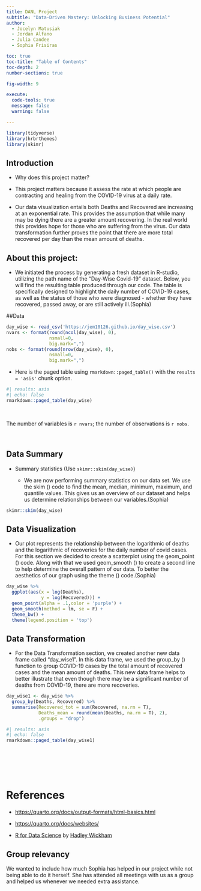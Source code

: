 ```yaml
---
title: DANL Project
subtitle: "Data-Driven Mastery: Unlocking Business Potential"
author: 
  - Jocelyn Matusiak
  - Jordan Alfano
  - Julia Candee
  - Sophia Frisiras

toc: true
toc-title: "Table of Contents"
toc-depth: 2
number-sections: true

fig-width: 9

execute:
  code-tools: true
  message: false
  warning: false

---
```


```r
library(tidyverse)
library(hrbrthemes)
library(skimr)
```

## Introduction
  - Why does this project matter?
  
  - This project matters because it assess the rate at which people are 
  contracting and healing from the COVID-19 virus at a daily rate.
  
  - Our data visualization entails both Deaths and Recovered 
  are increasing at an exponential rate. This provides the assumption 
  that while many may be dying there are a greater amount recovering. 
  In the real world this provides hope for those who are suffering from 
  the virus. Our data transformation further proves the point that there are 
  more total recovered per day than the mean amount of deaths.

  
## About this project:
  - We initiated the process by generating a fresh dataset in R-studio, 
  utilizing the path name of the "Day-Wise Covid-19" dataset. Below, you will
  find the resulting table produced through our code. The table is specifically
  designed to highlight the daily number of COVID-19 cases, as well as the 
  status of those who were diagnosed - whether they have recovered, 
  passed away, or are still actively ill.(Sophia)


##Data
  
```r
day_wise <- read_csv('https://jem10126.github.io/day_wise.csv')
nvars <- format(round(ncol(day_wise), 0), 
                nsmall=0, 
                big.mark=",") 
nobs <- format(round(nrow(day_wise), 0), 
                nsmall=0, 
                big.mark=",")
```

- Here is the paged table using `rmarkdown::paged_table()` with the `results = 'asis'` chunk option.

```r
#| results: asis
#| echo: false
rmarkdown::paged_table(day_wise) 
```
<br>

The number of variables is `r nvars`; the number of observations is `r nobs`.

<br>




## Data Summary

- Summary statistics (Use `skimr::skim(day_wise)`)

  - We are now performing summary statistics on our data set. We use the skim () 
code to find the mean, median, minimum,  maximum, and quantile values. 
This gives us an overview of our dataset and helps us determine relationships
between our variables.(Sophia)


```r
skimr::skim(day_wise)
```
## Data Visualization

  - Our plot represents the relationship between the logarithmic of deaths and 
  the logarithmic of recoveries for the daily number of covid cases. For 
  this section we decided to create a scatterplot using the geom_point () code.
  Along with that we used geom_smooth () to create a second line to help 
  determine the overall pattern of our data. To better the aesthetics of 
  our graph using the theme () code.(Sophia)

```r
day_wise %>% 
  ggplot(aes(x = log(Deaths), 
             y = log(Recovered))) +
  geom_point(alpha = .1,color = 'purple') +
  geom_smooth(method = lm, se = F) +
  theme_bw() +
  theme(legend.position = 'top')
```

## Data Transformation
  - For the Data Transformation section, we created another new data frame 
  called “day_wise1”. In this data frame, we used the group_by () function to 
  group COVID-19 cases by the total amount of recovered cases and the mean 
  amount of deaths. This new data frame helps to better illustrate that 
  even though there may be a significant number of deaths from COVID-19, 
  there are more recoveries. 

```r
day_wise1 <- day_wise %>% 
  group_by(Deaths, Recovered) %>% 
  summarise(Recovered_tot = sum(Recovered, na.rm = T),
            Deaths_mean = round(mean(Deaths, na.rm = T), 2),
            .groups = "drop") 
```

```r
#| results: asis
#| echo: false
rmarkdown::paged_table(day_wise1) 
```


<br><br><br><br>

# References

- [https://quarto.org/docs/output-formats/html-basics.html](https://quarto.org/docs/output-formats/html-basics.html)

- [https://quarto.org/docs/websites/](https://quarto.org/docs/websites/)

- [R for Data Science](http://r4ds.hadley.nz) by [Hadley Wickham](https://hadley.nz)

## Group relevancy

We wanted to include how much Sophia has helped in our project 
while not being able to do it herself. She has attended all meetings 
with us as a group and helped us whenever we needed extra assistance.













